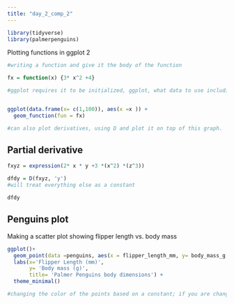 ```yaml
---
title: "day_2_comp_2"
---
```


```r
library(tidyverse)
library(palmerpenguins)

```

Plotting functions in ggplot 2

```r
#writing a function and give it the body of the function

fx = function(x) {3* x^2 +4}

#ggplot requires it to be initialized, ggplot, what data to use including if you are using x and y variables, c is the concatenate function making vectors in R. aes is calling the range of data values. x=c makes it a vector of two values. ggplot always wants data frames of values. 


ggplot(data.frame(x= c(1,100)), aes(x =x )) +
  geom_function(fun = fx)

#can also plot derivatives, using D and plot it on top of this graph.

```

## Partial derivative 

```r
fxyz = expression(2* x * y +3 *(x^2) *(z^3))

dfdy = D(fxyz, 'y')
#will treat everything else as a constant 

dfdy
```

## Penguins plot

Making a scatter plot showing flipper length vs. body mass

```r
ggplot()+ 
  geom_point(data =penguins, aes(x = flipper_length_mm, y= body_mass_g, color= species ))+
  labs(x='Flipper Length (mm)', 
       y= 'Body mass (g)',
       title= 'Palmer Penguins body dimensions') +
  theme_minimal()

#changing the color of the points based on a constant; if you are changins somethihng about a chart based on a varibale value it should be done within aes, if its based on a constant it should be done outside aes.  

```
